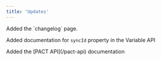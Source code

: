 ```yaml
---
title: 'Updates'
---
```


<Update label="2024-11-27">
  Added the `changelog` page.

  Added documentation for `syncId` property in the Variable API
</Update>

<Update label="2024-11-25">
  Added the [PACT API](/pact-api) documentation
</Update>
